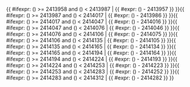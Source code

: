 <includeonly>{{ #ifexpr: ({{{1}}}) >= 2413958 and ({{{1}}}) < 2413987 | {{ #expr: ({{{1}}}) - 2413957 }} }}{{ #ifexpr: ({{{1}}}) >= 2413987 and ({{{1}}}) < 2414017 | {{ #expr: ({{{1}}}) - 2413986 }} }}{{ #ifexpr: ({{{1}}}) >= 2414017 and ({{{1}}}) < 2414047 | {{ #expr: ({{{1}}}) - 2414016 }} }}{{ #ifexpr: ({{{1}}}) >= 2414047 and ({{{1}}}) < 2414076 | {{ #expr: ({{{1}}}) - 2414046 }} }}{{ #ifexpr: ({{{1}}}) >= 2414076 and ({{{1}}}) < 2414106 | {{ #expr: ({{{1}}}) - 2414075 }} }}{{ #ifexpr: ({{{1}}}) >= 2414106 and ({{{1}}}) < 2414135 | {{ #expr: ({{{1}}}) - 2414105 }} }}{{ #ifexpr: ({{{1}}}) >= 2414135 and ({{{1}}}) < 2414165 | {{ #expr: ({{{1}}}) - 2414134 }} }}{{ #ifexpr: ({{{1}}}) >= 2414165 and ({{{1}}}) < 2414194 | {{ #expr: ({{{1}}}) - 2414164 }} }}{{ #ifexpr: ({{{1}}}) >= 2414194 and ({{{1}}}) < 2414224 | {{ #expr: ({{{1}}}) - 2414193 }} }}{{ #ifexpr: ({{{1}}}) >= 2414224 and ({{{1}}}) < 2414253 | {{ #expr: ({{{1}}}) - 2414223 }} }}{{ #ifexpr: ({{{1}}}) >= 2414253 and ({{{1}}}) < 2414283 | {{ #expr: ({{{1}}}) - 2414252 }} }}{{ #ifexpr: ({{{1}}}) >= 2414283 and ({{{1}}}) < 2414312 | {{ #expr: ({{{1}}}) - 2414282 }} }}</includeonly><noinclude>{{Chinese calendar/doc}}

[[Category:中國農曆模板|{{PAGENAME}}]]


</noinclude>